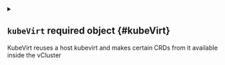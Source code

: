 
<details className="config-field" data-expandable="true">
<summary>

## `kubeVirt` <span className="config-field-required" data-required="false">required</span> <span className="config-field-type">object</span> <span className="config-field-default"></span> <span className="config-field-enum"></span> {#kubeVirt}

KubeVirt reuses a host kubevirt and makes certain CRDs from it available inside the vCluster

</summary>




<details className="config-field" data-expandable="false" open>
<summary>

### `enabled` <span className="config-field-required" data-required="false">required</span> <span className="config-field-type">boolean</span> <span className="config-field-default">false</span> <span className="config-field-enum"></span> {#kubeVirt-enabled}

Enabled signals if the integration should be enabled

</summary>



</details>



<details className="config-field" data-expandable="true">
<summary>

### `apiService` <span className="config-field-required" data-required="false">required</span> <span className="config-field-type">object</span> <span className="config-field-default"></span> <span className="config-field-enum"></span> {#kubeVirt-apiService}

APIService holds information about where to find the virt-api service. Defaults to virt-api/kubevirt.

</summary>




<details className="config-field" data-expandable="true">
<summary>

#### `service` <span className="config-field-required" data-required="false">required</span> <span className="config-field-type">object</span> <span className="config-field-default"></span> <span className="config-field-enum"></span> {#kubeVirt-apiService-service}

Service is a reference to the service for the API server.

</summary>




<details className="config-field" data-expandable="false" open>
<summary>

##### `name` <span className="config-field-required" data-required="false">required</span> <span className="config-field-type">string</span> <span className="config-field-default"></span> <span className="config-field-enum"></span> {#kubeVirt-apiService-service-name}

Name is the name of the host service of the apiservice.

</summary>



</details>



<details className="config-field" data-expandable="false" open>
<summary>

##### `namespace` <span className="config-field-required" data-required="false">required</span> <span className="config-field-type">string</span> <span className="config-field-default"></span> <span className="config-field-enum"></span> {#kubeVirt-apiService-service-namespace}

Namespace is the name of the host service of the apiservice.

</summary>



</details>



<details className="config-field" data-expandable="false" open>
<summary>

##### `port` <span className="config-field-required" data-required="false">required</span> <span className="config-field-type">integer</span> <span className="config-field-default"></span> <span className="config-field-enum"></span> {#kubeVirt-apiService-service-port}

Port is the target port on the host service to connect to.

</summary>



</details>


</details>


</details>



<details className="config-field" data-expandable="true">
<summary>

### `webhook` <span className="config-field-required" data-required="false">required</span> <span className="config-field-type">object</span> <span className="config-field-default"></span> <span className="config-field-enum"></span> {#kubeVirt-webhook}

Webhook holds configuration for enabling the webhook within the vCluster

</summary>




<details className="config-field" data-expandable="false" open>
<summary>

#### `enabled` <span className="config-field-required" data-required="false">required</span> <span className="config-field-type">boolean</span> <span className="config-field-default">true</span> <span className="config-field-enum"></span> {#kubeVirt-webhook-enabled}

Enabled defines if this option should be enabled.

</summary>



</details>


</details>



<details className="config-field" data-expandable="true">
<summary>

### `sync` <span className="config-field-required" data-required="false">required</span> <span className="config-field-type">object</span> <span className="config-field-default"></span> <span className="config-field-enum"></span> {#kubeVirt-sync}

Sync holds configuration on what resources to sync

</summary>




<details className="config-field" data-expandable="true">
<summary>

#### `dataVolumes` <span className="config-field-required" data-required="false">required</span> <span className="config-field-type">object</span> <span className="config-field-default"></span> <span className="config-field-enum"></span> {#kubeVirt-sync-dataVolumes}

If DataVolumes should get synced

</summary>




<details className="config-field" data-expandable="false" open>
<summary>

##### `enabled` <span className="config-field-required" data-required="false">required</span> <span className="config-field-type">boolean</span> <span className="config-field-default">false</span> <span className="config-field-enum"></span> {#kubeVirt-sync-dataVolumes-enabled}

Enabled defines if this option should be enabled.

</summary>



</details>


</details>



<details className="config-field" data-expandable="true">
<summary>

#### `virtualMachineInstanceMigrations` <span className="config-field-required" data-required="false">required</span> <span className="config-field-type">object</span> <span className="config-field-default"></span> <span className="config-field-enum"></span> {#kubeVirt-sync-virtualMachineInstanceMigrations}

If VirtualMachineInstanceMigrations should get synced

</summary>




<details className="config-field" data-expandable="false" open>
<summary>

##### `enabled` <span className="config-field-required" data-required="false">required</span> <span className="config-field-type">boolean</span> <span className="config-field-default">true</span> <span className="config-field-enum"></span> {#kubeVirt-sync-virtualMachineInstanceMigrations-enabled}

Enabled defines if this option should be enabled.

</summary>



</details>


</details>



<details className="config-field" data-expandable="true">
<summary>

#### `virtualMachineInstances` <span className="config-field-required" data-required="false">required</span> <span className="config-field-type">object</span> <span className="config-field-default"></span> <span className="config-field-enum"></span> {#kubeVirt-sync-virtualMachineInstances}

If VirtualMachineInstances should get synced

</summary>




<details className="config-field" data-expandable="false" open>
<summary>

##### `enabled` <span className="config-field-required" data-required="false">required</span> <span className="config-field-type">boolean</span> <span className="config-field-default">true</span> <span className="config-field-enum"></span> {#kubeVirt-sync-virtualMachineInstances-enabled}

Enabled defines if this option should be enabled.

</summary>



</details>


</details>



<details className="config-field" data-expandable="true">
<summary>

#### `virtualMachines` <span className="config-field-required" data-required="false">required</span> <span className="config-field-type">object</span> <span className="config-field-default"></span> <span className="config-field-enum"></span> {#kubeVirt-sync-virtualMachines}

If VirtualMachines should get synced

</summary>




<details className="config-field" data-expandable="false" open>
<summary>

##### `enabled` <span className="config-field-required" data-required="false">required</span> <span className="config-field-type">boolean</span> <span className="config-field-default">true</span> <span className="config-field-enum"></span> {#kubeVirt-sync-virtualMachines-enabled}

Enabled defines if this option should be enabled.

</summary>



</details>


</details>



<details className="config-field" data-expandable="true">
<summary>

#### `virtualMachineClones` <span className="config-field-required" data-required="false">required</span> <span className="config-field-type">object</span> <span className="config-field-default"></span> <span className="config-field-enum"></span> {#kubeVirt-sync-virtualMachineClones}

If VirtualMachineClones should get synced

</summary>




<details className="config-field" data-expandable="false" open>
<summary>

##### `enabled` <span className="config-field-required" data-required="false">required</span> <span className="config-field-type">boolean</span> <span className="config-field-default">true</span> <span className="config-field-enum"></span> {#kubeVirt-sync-virtualMachineClones-enabled}

Enabled defines if this option should be enabled.

</summary>



</details>


</details>



<details className="config-field" data-expandable="true">
<summary>

#### `virtualMachinePools` <span className="config-field-required" data-required="false">required</span> <span className="config-field-type">object</span> <span className="config-field-default"></span> <span className="config-field-enum"></span> {#kubeVirt-sync-virtualMachinePools}

If VirtualMachinePools should get synced

</summary>




<details className="config-field" data-expandable="false" open>
<summary>

##### `enabled` <span className="config-field-required" data-required="false">required</span> <span className="config-field-type">boolean</span> <span className="config-field-default">true</span> <span className="config-field-enum"></span> {#kubeVirt-sync-virtualMachinePools-enabled}

Enabled defines if this option should be enabled.

</summary>



</details>


</details>


</details>


</details>
